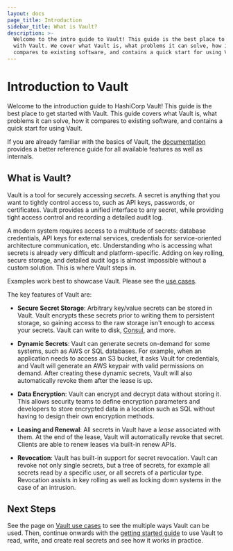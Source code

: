 ```yaml
---
layout: docs
page_title: Introduction
sidebar_title: What is Vault?
description: >-
  Welcome to the intro guide to Vault! This guide is the best place to start
  with Vault. We cover what Vault is, what problems it can solve, how it
  compares to existing software, and contains a quick start for using Vault.
---
```


# Introduction to Vault

Welcome to the introduction guide to HashiCorp Vault! This guide is the best
place to get started with Vault. This guide covers what Vault is, what problems
it can solve, how it compares to existing software, and contains a quick start
for using Vault.

If you are already familiar with the basics of Vault, the
[documentation](/docs) provides a better reference guide for all
available features as well as internals.

## What is Vault?

Vault is a tool for securely accessing _secrets_. A secret is anything that you
want to tightly control access to, such as API keys, passwords, or certificates.
Vault provides a unified interface to any secret, while providing tight access
control and recording a detailed audit log.

A modern system requires access to a multitude of secrets: database credentials,
API keys for external services, credentials for service-oriented architecture
communication, etc. Understanding who is accessing what secrets is already very
difficult and platform-specific. Adding on key rolling, secure storage, and
detailed audit logs is almost impossible without a custom solution. This is
where Vault steps in.

Examples work best to showcase Vault. Please see the
[use cases](/docs/use-cases).

The key features of Vault are:

- **Secure Secret Storage**: Arbitrary key/value secrets can be stored
  in Vault. Vault encrypts these secrets prior to writing them to persistent
  storage, so gaining access to the raw storage isn't enough to access
  your secrets. Vault can write to disk, [Consul](https://www.consul.io),
  and more.

- **Dynamic Secrets**: Vault can generate secrets on-demand for some
  systems, such as AWS or SQL databases. For example, when an application
  needs to access an S3 bucket, it asks Vault for credentials, and Vault
  will generate an AWS keypair with valid permissions on demand. After
  creating these dynamic secrets, Vault will also automatically revoke them
  after the lease is up.

- **Data Encryption**: Vault can encrypt and decrypt data without storing
  it. This allows security teams to define encryption parameters and
  developers to store encrypted data in a location such as SQL without
  having to design their own encryption methods.

- **Leasing and Renewal**: All secrets in Vault have a _lease_ associated
  with them. At the end of the lease, Vault will automatically revoke that
  secret. Clients are able to renew leases via built-in renew APIs.

- **Revocation**: Vault has built-in support for secret revocation. Vault
  can revoke not only single secrets, but a tree of secrets, for example
  all secrets read by a specific user, or all secrets of a particular type.
  Revocation assists in key rolling as well as locking down systems in the
  case of an intrusion.

## Next Steps

See the page on [Vault use cases](/docs/use-cases) to see the
multiple ways Vault can be used. Then, continue onwards with
the [getting started guide](https://learn.hashicorp.com/vault/getting-started/install) to use
Vault to read, write, and create real secrets and see how it works in practice.

